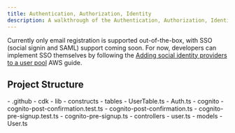 ```yaml
---
title: Authentication, Authorization, Identity
description: A walkthrough of the Authentication, Authorization, Identity
---
```



Currently only email registration is supported out-of-the-box, with SSO (social signin and SAML) support coming soon. For now, developers can implement SSO themselves by following the [Adding social identity providers to a user pool](https://docs.aws.amazon.com/cognito/latest/developerguide/cognito-user-pools-social-idp.html) AWS guide.

## Project Structure

<FileTree>
- .github
  - cdk
    - lib
      - constructs
        - tables
          - UserTable.ts
        - Auth.ts
  - cognito
    - cognito-post-confirmation.test.ts
    - cognito-post-confirmation.ts
    - cognito-pre-signup.test.ts
    - cognito-pre-signup.ts
  - controllers
    - user.ts
  - models
    - User.ts
</FileTree>